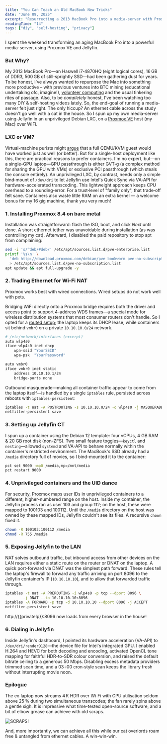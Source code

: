 ```yaml
---
title: "You Can Teach an Old MacBook New Tricks"
date: "June 09, 2025"
excerpt: "Resurrecting a 2013 MacBook Pro into a media-server with Proxmox and Jellyfin."
readingTime: "14"
tags: ["diy", "self-hosting", "privacy"]
---
```


I spent the weekend transforming an aging MacBook Pro into a powerful media-server, using Proxmox VE and Jellyfin.

### But Why?
My 2013 MacBook Pro—an Haswell i7‑4870HQ (eight logical cores), 16 GB of DDR3, 500 GB of still‑sprightly SSD—had been gathering dust for years. To be honest, I've always wanted to repurpose the Mac into something more productive – with previous ventures into BTC mining (educational undertaking ofc, imagine!), [volunteer computing](https://boinc.berkeley.edu/) and the usual tinkering rites of passage. Also, to be _completely_ honest, I've been watching too many DIY & self-hosting videos lately. So, the end-goal of running a media-server felt just right. The only hiccup? An ethernet cable across the study doesn't go well with a cat in the house.
So I spun up my own media-server using Jellyfin in an unprivileged Debian LXC, on a [Proxmox VE](https://proxmox.com/en/products/proxmox-virtual-environment/overview) host (my Mac) over WiFi.

### LXC or VM?
Virtual-machine purists might [argue](https://www.reddit.com/r/homelab/comments/z3pa8z/best_way_to_run_jellyfin_in_proxmox/) that a full QEMU/KVM guest would have worked just as well (or better). But for a single-host deployment like this, there are practical reasons to prefer containers. I'm no expert, but—on a single-GPU laptop—GPU passthrough is either GVT‑g (a complex method for sharing the GPU with VMs) or exclusive PCI passthrough (which steals the console entirely). An unprivileged LXC, by contrast, needs only a simple bind‐mount of `/dev/dri` to let Jellyfin use Intel's Quick Sync via VA‐API for hardware-accelerated transcoding. This lightweight approach keeps CPU overhead to a rounding‐error. For a trust‐level of "family only", that trade‑off felt sane. Containers also waste little RAM on an extra kernel — a welcome bonus for my 16 gig machine, thank you very much!

### 1. Installing Proxmox 8.4 on bare metal
Installation was straightforward: flash the ISO, boot, and click _Next_ until done. A short ethernet tether was unavoidable during installation (as was controlling my cat). Afterward, I disabled the paid repository to stop apt from complaining:
```bash
sed -i 's/^deb/#deb/' /etc/apt/sources.list.d/pve-enterprise.list
printf '%s\n' \
  'deb http://download.proxmox.com/debian/pve bookworm pve-no-subscription' \
  > /etc/apt/sources.list.d/pve-no-subscription.list
apt update && apt full-upgrade -y
```

### 2. Trading Ethernet for Wi-Fi NAT
Proxmox works best with wired connections. Wired setups do not work well with pets.

Bridging WiFi directly onto a Proxmox bridge requires both the driver and access point to support 4-address WDS frames—a special mode for wireless distribution systems that most consumer routers don't handle. So I opted for a [routed setup](https://www.reddit.com/r/Proxmox/comments/1d0ts04/howto_proxmox_ve_8xx_wifi_with_routed/); the laptop keeps its DHCP lease, while containers sit behind `vmbr0` on a private `10.10.10.0/24` network.
```bash
# /etc/network/interfaces (excerpt)
auto wlp4s0
iface wlp4s0 inet dhcp
    wpa-ssid "YourSSID"
    wpa-psk  "YourPassword"

auto vmbr0
iface vmbr0 inet static
    address 10.10.10.1/24
    bridge-ports none
```
Outbound masquerade—making all container traffic appear to come from the laptop itself—is handled by a single `iptables` rule, persisted across reboots with `iptables-persistent`:
```bash
iptables -t nat -A POSTROUTING -s 10.10.10.0/24 -o wlp4s0 -j MASQUERADE
netfilter-persistent save
```

### 3. Setting up Jellyfin CT
I spun up a container using the Debian 12 template: four vCPUs, 4 GB RAM & 20 GB root disk (non-ZFS). Two small feature toggles—`keyctl` and `nesting`—allowed `systemd` and VA-API to behave normally within the container's restricted environment.
The MacBook's SSD already had a `/media` directory full of movies, so I bind-mounted it to the container:
```bash
pct set 9000 -mp0 /media,mp=/mnt/media
pct restart 9000
```
### 4. Unprivileged containers and the UID dance
For security, Proxmox maps user IDs in unprivileged containers to a different, higher-numbered range on the host. Inside my container, the Jellyfin process ran as user 103 and group 112; on the host, these were mapped to 100103 and 100112. Until the `/media` directory on the host was owned by these mapped IDs, Jellyfin couldn't see its files. A recursive `chown` fixed it.
```bash
chown -R 100103:100112 /media
chmod -R 755 /media
```

### 5. Exposing Jellyfin to the LAN
NAT solves outbound traffic, but inbound access from other devices on the LAN requires either a static route on the router or DNAT on the laptop. A quick port-forward via DNAT was the simplest path forward. These rules tell the laptop's firewall to forward any traffic arriving on port 8096 to the Jellyfin container's IP (`10.10.10.10`), and to allow that forwarded traffic through.
```bash
iptables -t nat -A PREROUTING -i wlp4s0 -p tcp --dport 8096 \
        -j DNAT --to 10.10.10.10:8096
iptables -A FORWARD -p tcp -d 10.10.10.10 --dport 8096 -j ACCEPT
netfilter-persistent save
```
http://{{privateIp}}:8096 now loads from every browser in the house!

### 6. Dialing in Jellyfin
Inside Jellyfin's dashboard, I pointed its hardware acceleration (VA-API) to `/dev/dri/renderD128`—the device file for Intel's integrated GPU. I enabled H.264 and HEVC for both decoding and encoding, activated OpenCL tone mapping for faithful HDR-to-SDR colour conversion, and raised the default bitrate ceiling to a generous 50 Mbps. Disabling excess metadata providers trimmed scan time, and a 03 : 00 cron‑style scan keeps the library fresh without interrupting movie noon.

### Epilogue
The ex‑laptop now streams 4 K HDR over Wi‑Fi with CPU utilisation seldom above 25 % during two simultaneous transcodes; the fan rarely spins above a gentle sigh. It is impressive what time-tested open-source software, and a bit of elbow grease can achieve with old scraps.

![SCRAPS!](/images/tonyscrap.gif)

And, more importantly, we can achieve all this while our cat overlords roam free & untangled from ethernet cables. A win-win-win.
